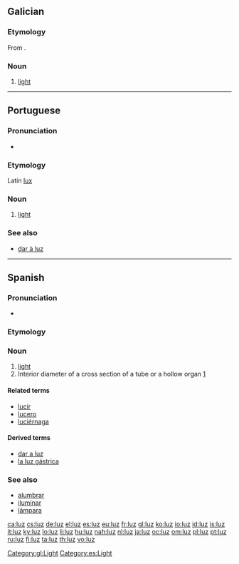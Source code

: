 {{also|Luz}}
==Galician==

===Etymology===
From {{etyl|la|gl}} {{term|lux|lang=la}}.

===Noun===
{{gl-noun|f|luces}}

# [[light]]

[[Category:gl:Light]]

----

==Portuguese==

===Pronunciation===
* {{IPA|/ˈluʃ/|lang=pt}}

===Etymology===
Latin [[lux]]

===Noun===
{{infl|pt|noun|g=f}}

# [[light]]

===See also===
* [[dar à luz]]

----

==Spanish==

===Pronunciation===
* {{IPA|/ˈluθ/|/ˈlus/|lang=es}}

===Etymology===
{{etyl|la|es}} {{term|lux|lang=la}}

===Noun===
{{es-noun-f|pl=luces}}

# [[light]]
# Interior diameter of a cross section of a tube or a hollow organ [http://buscon.rae.es/draeI/SrvltConsulta?TIPO_BUS=3&LEMA=luz]

====Related terms====
* [[lucir]]
* [[lucero]]
* [[luciérnaga]]

====Derived terms====
* [[dar a luz]]
* [[la luz gástrica]]

===See also===
* [[alumbrar]]
* [[iluminar]]
* [[lámpara]]

[[Category:es:Light]]

[[ca:luz]]
[[cs:luz]]
[[de:luz]]
[[el:luz]]
[[es:luz]]
[[eu:luz]]
[[fr:luz]]
[[gl:luz]]
[[ko:luz]]
[[io:luz]]
[[id:luz]]
[[is:luz]]
[[it:luz]]
[[ky:luz]]
[[lo:luz]]
[[li:luz]]
[[hu:luz]]
[[nah:luz]]
[[nl:luz]]
[[ja:luz]]
[[oc:luz]]
[[om:luz]]
[[pl:luz]]
[[pt:luz]]
[[ru:luz]]
[[fi:luz]]
[[ta:luz]]
[[th:luz]]
[[vo:luz]]